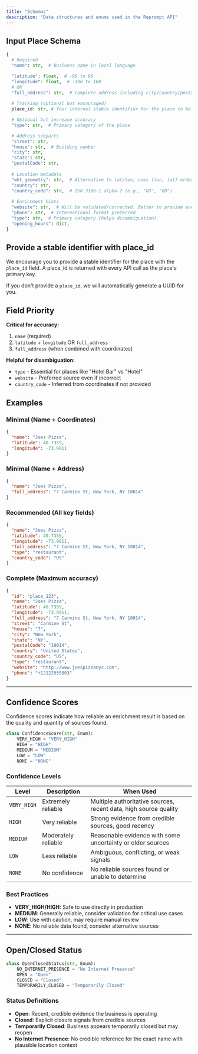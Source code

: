 ```yaml
---
title: "Schemas"
description: "Data structures and enums used in the Reprompt API"
---
```


## Input Place Schema

```python
{
  # Required
  "name": str,  # Business name in local language

  "latitude": float,  # -90 to 90
  "longitude": float,  # -180 to 180
  # OR
  "full_address": str,  # Complete address including city/country/postal code
  
  # Tracking (optional but encouraged)
  place_id: str, # Your internal stable identifier for the place to be used to join on later

  # Optional but increase accuracy
  "type": str,  # Primary category of the place

  # Address subparts
  "street": str,
  "house": str,  # Building number
  "city": str,
  "state": str,
  "postalCode": str,
  
  # Location metadata
  "wkt_geometry": str,  # Alternative to lat/lon, uses (lon, lat) order
  "country": str,
  "country_code": str,  # ISO 3166-1 alpha-2 (e.g., "US", "GB")
  
  # Enrichment hints
  "website": str,  # Will be validated/corrected. Better to provide even if wrong
  "phone": str,  # International format preferred
  "type": str,  # Primary category (helps disambiguation)
  "opening_hours": dict,
}
```

## Provide a stable identifier with place_id
We encourage you to provide a stable identifier for the place with the `place_id` field. A place_id is returned with every API call as the place's primary key.

If you don't provide a `place_id`, we will automatically generate a UUID for you.


## Field Priority

**Critical for accuracy:**
1. `name` (required)
2. `latitude` + `longitude` OR `full_address`
3. `full_address` (when combined with coordinates)

**Helpful for disambiguation:**
- `type` - Essential for places like "Hotel Bar" vs "Hotel"
- `website` - Preferred source even if incorrect
- `country_code` - Inferred from coordinates if not provided

## Examples

### Minimal (Name + Coordinates)
```json
{
  "name": "Joes Pizza",
  "latitude": 40.7359,
  "longitude": -73.9911
}
```

### Minimal (Name + Address)
```json
{
  "name": "Joes Pizza",
  "full_address": "7 Carmine St, New York, NY 10014"
}
```

### Recommended (All key fields)
```json
{
  "name": "Joes Pizza",
  "latitude": 40.7359,
  "longitude": -73.9911,
  "full_address": "7 Carmine St, New York, NY 10014",
  "type": "restaurant",
  "country_code": "US"
}
```

### Complete (Maximum accuracy)
```json
{
  "id": "place_123",
  "name": "Joes Pizza",
  "latitude": 40.7359,
  "longitude": -73.9911,
  "full_address": "7 Carmine St, New York, NY 10014",
  "street": "Carmine St",
  "house": "7",
  "city": "New York",
  "state": "NY",
  "postalCode": "10014",
  "country": "United States",
  "country_code": "US",
  "type": "restaurant",
  "website": "http://www.joespizzanyc.com",
  "phone": "+12122555803"
}
```

---

## Confidence Scores

Confidence scores indicate how reliable an enrichment result is based on the quality and quantity of sources found.

```python
class ConfidenceScore(str, Enum):
    VERY_HIGH = "VERY_HIGH"
    HIGH = "HIGH"
    MEDIUM = "MEDIUM"
    LOW = "LOW"
    NONE = "NONE"
```

### Confidence Levels

| Level | Description | When Used |
|-------|-------------|-----------|
| `VERY_HIGH` | Extremely reliable | Multiple authoritative sources, recent data, high source quality |
| `HIGH` | Very reliable | Strong evidence from credible sources, good recency |
| `MEDIUM` | Moderately reliable | Reasonable evidence with some uncertainty or older sources |
| `LOW` | Less reliable | Ambiguous, conflicting, or weak signals |
| `NONE` | No confidence | No reliable sources found or unable to determine |

### Best Practices

- **VERY_HIGH/HIGH**: Safe to use directly in production
- **MEDIUM**: Generally reliable, consider validation for critical use cases
- **LOW**: Use with caution, may require manual review
- **NONE**: No reliable data found, consider alternative sources

---

## Open/Closed Status

```python
class OpenClosedStatus(str, Enum):
    NO_INTERNET_PRESENCE = "No Internet Presence"
    OPEN = "Open"
    CLOSED = "Closed"
    TEMPORARILY_CLOSED = "Temporarily Closed"
```

### Status Definitions

- **Open**: Recent, credible evidence the business is operating
- **Closed**: Explicit closure signals from credible sources
- **Temporarily Closed**: Business appears temporarily closed but may reopen
- **No Internet Presence**: No credible reference for the exact name with plausible location context

